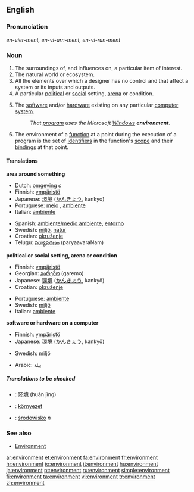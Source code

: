 ==English==

===Pronunciation===
''en-vier-ment, en-vi-urn-ment, en-vi-run-ment''

===Noun===
{{en-noun}}

# The surroundings of, and influences on, a particular item of interest.
# The natural world or ecosystem.
#All the elements over which a designer has no control and that affect a system or its inputs and outputs.
#A particular [[political]] or [[social]] setting, [[arena]] or condition.
# {{cattag|computing}} The [[software]] and/or [[hardware]] existing on any particular [[computer]] [[system]].
#:''That [[program]] uses the Microsoft [[Windows]] '''environment'''.''
# {{complang}} The environment of a [[function]] at a point during the execution of a program is the set of [[identifiers]] in the function's [[scope]] and their [[bindings]] at that point.

====Translations====
'''area around something'''
{{top}}
*Dutch: [[omgeving]] ''c''
*Finnish: [[ympäristö]]
*Japanese: [[環境]] ([[かんきょう]], kankyō)
*Portuguese: [[meio]] {{m}}, [[ambiente]] {{m}}
*Italian: [[ambiente]] {{m}}
{{mid}}
*Spanish: [[ambiente/medio ambiente]], [[entorno]]
*Swedish: [[miljö]], [[natur]]
*Croatian: [[okruženje]]
*Telugu: [[పర్యావరణం]] (paryaavaraNam)
{{bottom}}

'''political or social setting, arena or condition'''
{{top}}
*Finnish: [[ympäristö]]
*Georgian: [[გარემო]] (garemo)
*Japanese: [[環境]] ([[かんきょう]], kankyō)
*Croatian: [[okruženje]]
{{mid}}
*Portuguese: [[ambiente]] {{m}}
*Swedish: [[miljö]]
*Italian: [[ambiente]] {{m}}
{{bottom}}

'''software or hardware on a computer'''
{{top}}
*Finnish: [[ympäristö]]
*Japanese: [[環境]] ([[かんきょう]], kankyō)
{{mid}}
*Swedish: [[miljö]]
{{bottom}}

*Arabic: بيئة

=====Translations to be checked===== 
<!--Remove this section once all of the translations below have been moved into the tables above.--> 
{{checktrans}}
*{{ttbc|Chinese}}: [[环境]] (huán jìng)
*{{ttbc|Hungarian}}: [[környezet]]
*{{ttbc|Polish}}: [[środowisko]] ''n''

===See also===
*[[Environment]]

[[ar:environment]]
[[et:environment]]
[[fa:environment]]
[[fr:environment]]
[[hr:environment]]
[[io:environment]]
[[it:environment]]
[[hu:environment]]
[[ja:environment]]
[[pt:environment]]
[[ru:environment]]
[[simple:environment]]
[[fi:environment]]
[[ta:environment]]
[[vi:environment]]
[[tr:environment]]
[[zh:environment]]